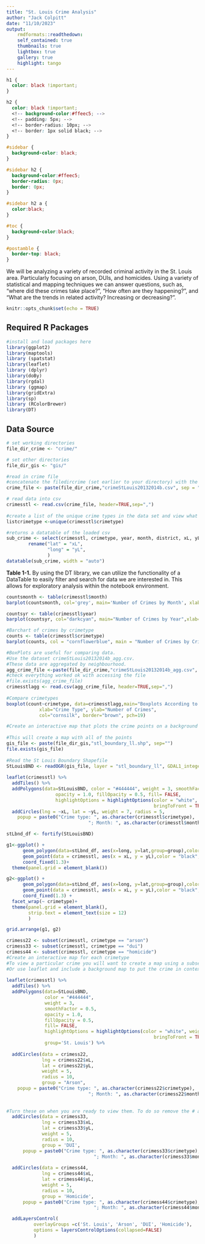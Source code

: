 ```yaml
---
title: "St. Louis Crime Analysis"
author: "Jack Colpitt"
date: "11/10/2023"
output:
    rmdformats::readthedown:
    self_contained: true
    thumbnails: true
    lightbox: true
    gallery: true
    highlight: tango
---
```

```css


h1 {
  color: black !important;
}

h2 {
  color: black !important;
  <!-- background-color:#ffeec5; -->
  <!-- padding: 5px; -->
  <!-- border-radius: 10px; -->
  <!-- border: 1px solid black; -->
}

#sidebar {
  background-color: black;
}

#sidebar h2 {
  background-color:#ffeec5;
  border-radius: 0px;
  border: 0px;
}

#sidebar h2 a {
  color:black;
}

#toc {
  background-color:black;
}

#postamble {
  border-top: black;
}
```


We will be analyzing a variety of recorded criminal activity in the St. Louis area. Particularly focusing on arson, DUIs, and homicides. Using a variety of statistical and mapping techniques we can answer questions, such as, "where did these crimes take place?", "How often are they happening?", and "What are the trends in related activity? Increasing or decreasing?".

```r
knitr::opts_chunk$set(echo = TRUE)
```

## Required R Packages

```r
#install and load packages here
library(ggplot2)
library(maptools)
library (spatstat)
library(leaflet)
library (dplyr)
library(doBy)
library(rgdal)
library (ggmap)
library(gridExtra)
library(sp)
library (RColorBrewer)
library(DT)
```

## Data Source

```r
# set working directories
file_dir_crime <- "crime/"

# set other directories
file_dir_gis <- "gis/"

#read in crime file
#concatenate the filedircrime (set earlier to your directory) with the filename using paste()
crime_file <- paste(file_dir_crime,"crimeStLouis20132014b.csv", sep = "")

# read data into csv 
crimesstl <- read.csv(crime_file, header=TRUE,sep=",")
 
#create a list of the unique crime types in the data set and view what these are so that you can select using these so that you can explore their distributions.
listcrimetype <-unique(crimesstl$crimetype)

#returns a datatable of the loaded csv
sub_crime <- select(crimesstl, crimetype, year, month, district, xL, yL) %>%
        rename("lat" = "xL",
               "long" = "yL",
               )
datatable(sub_crime, width = "auto")
```

**Table 1-1.** By using the DT library, we can utilize the functionality of a DataTable to easily filter and search for data we are interested in. This allows for exploratory analysis within the notebook environment.

```r
countsmonth <- table(crimesstl$month)
barplot(countsmonth, col='grey', main='Number of Crimes by Month', xlab='Month', ylab='Number of Crimes')
```

```r
countsyr <- table(crimesstl$year)
barplot(countsyr, col="darkcyan", main="Number of Crimes by Year",xlab="Year",ylab="Number of Crimes") 
```

```r
#Barchart of crimes by crimetype
counts <- table(crimesstl$crimetype)
barplot(counts, col = "cornflowerblue", main = "Number of Crimes by Crime Type", xlab="Crime Type", ylab="Number of Crimes")
```

```r
#BoxPlots are useful for comparing data. 
#Use the dataset crimeStLouis20132014b_agg.csv.  
#These data are aggregated by neighbourhood.  
agg_crime_file <-paste(file_dir_crime,"crimeStLouis20132014b_agg.csv", sep = "")
#check everything worked ok with accessing the file
#file.exists(agg_crime_file)
crimesstlagg <- read.csv(agg_crime_file, header=TRUE,sep=",")
 
#Compare crimetypes
boxplot(count~crimetype, data=crimesstlagg,main="Boxplots According to Crime Type",
            xlab="Crime Type", ylab="Number of Crimes",
            col="cornsilk", border="brown", pch=19)
```

```r
#Create an interactive map that plots the crime points on a background map.
 
#This will create a map with all of the points
gis_file <- paste(file_dir_gis,"stl_boundary_ll.shp", sep="")
file.exists(gis_file)
 
#Read the St Louis Boundary Shapefile
StLouisBND <- readOGR(gis_file, layer = "stl_boundary_ll", GDAL1_integer64_policy = FALSE)
 
leaflet(crimesstl) %>%
  addTiles() %>%
  addPolygons(data=StLouisBND, color = "#444444", weight = 3, smoothFactor = 0.5,
                  opacity = 1.0, fillOpacity = 0.5, fill= FALSE,
                  highlightOptions = highlightOptions(color = "white", weight = 2,
                                                      bringToFront = TRUE)) %>%
  addCircles(lng = ~xL, lat = ~yL, weight = 7, radius = 5, 
    popup = paste0("Crime type: ", as.character(crimesstl$crimetype), 
                              "; Month: ", as.character(crimesstl$month)))
```

```r
stLbnd_df <- fortify(StLouisBND)

g1<-ggplot() +
      geom_polygon(data=stLbnd_df, aes(x=long, y=lat,group=group),color='black',linewidth = .2, fill=NA) +
      geom_point(data = crimesstl, aes(x = xL, y = yL),color = "black", size = 1) + ggtitle("All Crimes") +
      coord_fixed(1.3)+
  theme(panel.grid = element_blank())

g2<-ggplot() +
      geom_polygon(data=stLbnd_df, aes(x=long, y=lat,group=group),color='black',linewidth = .2, fill=NA) +
      geom_point(data = crimesstl, aes(x = xL, y = yL),color = "black", size = 1) + ggtitle("Crime Categories") +
      coord_fixed(1.3) +
  facet_wrap(~ crimetype)+
  theme(panel.grid = element_blank(),
        strip.text = element_text(size = 12)
        )

grid.arrange(g1, g2)
```

```r
crimess22 <- subset(crimesstl, crimetype == "arson")
crimess33 <- subset(crimesstl, crimetype == "dui")
crimess44 <- subset(crimesstl, crimetype == "homicide")
#Create an interactive map for each crimetype
#To view a particular crime you will want to create a map using a subset of the data.
#Or use leaflet and include a background map to put the crime in context.
 
leaflet(crimesstl) %>%
  addTiles() %>%
  addPolygons(data=StLouisBND, 
              color = "#444444", 
              weight = 3, 
              smoothFactor = 0.5,
              opacity = 1.0, 
              fillOpacity = 0.5, 
              fill= FALSE,
              highlightOptions = highlightOptions(color = "white", weight = 2,
                                                      bringToFront = TRUE),
              group='St. Louis') %>%
   
  addCircles(data = crimess22, 
             lng = crimess22$xL, 
             lat = crimess22$yL, 
             weight = 5, 
             radius = 10,
             group = "Arson",
    popup = paste0("Crime type: ", as.character(crimess22$crimetype), 
                              "; Month: ", as.character(crimess22$month)))  %>%
 
 
#Turn these on when you are ready to view them. To do so remove the # and switch off the addCircles above by adding a #
  addCircles(data = crimess33, 
             lng = crimess33$xL, 
             lat = crimess33$yL, 
             weight = 5, 
             radius = 10,
             group = 'DUI',
      popup = paste0("Crime type: ", as.character(crimess33$crimetype), 
                                "; Month: ", as.character(crimess33$month)))  %>%
   
  addCircles(data = crimess44, 
             lng = crimess44$xL, 
             lat = crimess44$yL, 
             weight = 5, 
             radius = 10,
             group = 'Homicide',
      popup = paste0("Crime type: ", as.character(crimess44$crimetype), 
                                "; Month: ", as.character(crimess44$month)))  %>%

  addLayersControl(
          overlayGroups =c('St. Louis', 'Arson', 'DUI', 'Homicide'),
          options = layersControlOptions(collapsed=FALSE)
          )
```
